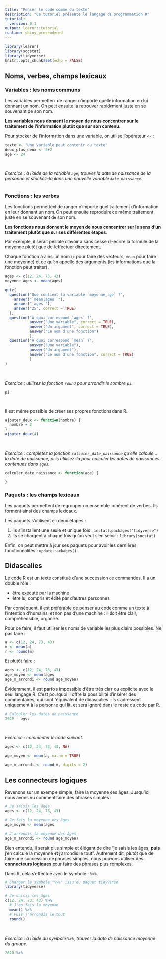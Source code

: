 ```yaml
---
title: "Penser le code comme du texte"
description: "Ce tutoriel présente le langage de programmation R"
tutorial:
  version: 0.1
output: learnr::tutorial
runtime: shiny_prerendered
---
```


```r
library(learnr)
library(socstat)
library(tidyverse)
knitr::opts_chunk$set(echo = FALSE)
```

## Noms, verbes, champs lexicaux

### Variables : les noms communs

Les variables permettent de ranger n'importe quelle information en lui donnant un nom. On peut ensuite la retrouver rapidement juste en se souvenant de son nom.

**Les variables nous donnent le moyen de nous concentrer sur le traitement de l'information plutôt que sur son contenu**.

Pour stocker de l'information dans une variable, on utilise l'opérateur `<-` :

```r
texte <- "Une variable peut contenir du texte"
deux_plus_deux <- 2+2
age <- 24
```

<br>

*Exercice : à l'aide de la variable `age`, trouver la date de naissance de la personne et stockez-la dans une nouvelle variable `date_naissance`.*

```r

```

### Fonctions : les verbes

Les fonctions permettent de ranger n'importe quel traitement d'information en leur donnant un nom. On peut ensuite reproduire ce même traitement juste en se souvenant de son nom.

**Les fonctions nous donnent le moyen de nous concentrer sur le sens d'un traitement plutôt que sur ses différentes étapes**.

Par exemple, il serait pénible d'avoir à sans cesse ré-écrire la formule de la moyenne plutôt que de l'effectuer directement.

Chaque fonction a ainsi un nom (`c` pour faire des vecteurs, `mean` pour faire une moyenne) et ce qu'on appelle des arguments (les informations que la fonction peut traiter).

```r
ages <- c(12, 24, 73, 43)
moyenne_ages <- mean(ages)
```

```r
quiz(
  question("Que contient la variable `moyenne_age` ?",
    answer("`mean(ages)`"),
    answer("`ages`"),
    answer("25", correct = TRUE)
  ),
  question("À quoi correspond `ages` ?",
           answer("Une variable", correct = TRUE),
           answer("Un argument", correct = TRUE),
           answer("Le nom d'une fonction")
           ),
  question("À quoi correspond `mean` ?",
           answer("Une variable"),
           answer("Un argument"),
           answer("Le nom d'une fonction", correct = TRUE)
           )
)
```
<br>

*Exercice : utilisez la fonction `round` pour arrondir le nombre `pi`.*

```r
pi
```

<br>

Il est même possible de créer ses propres fonctions dans R.

```r
ajouter_deux <- function(nombre) {
  nombre + 2
}
ajouter_deux(4)
```

<br>

*Exercice : complétez la fonction `calculer_date_naissance` qu'elle calcule... la date de naissance, puis utilisez-la pour calculer les dates de naissances contenues dans `ages`.*


```r
calculer_date_naissance <- function(age) {
  
}
```

### Paquets : les champs lexicaux

Les paquets permettent de regrouper un ensemble cohérent de verbes. Ils forment ainsi des champs lexicaux.

Les paquets s'utilisent en deux étapes :

1. Ils s'installent une seule et unique fois : `install.packages("tidyverse")`
2. Ils se chargent à chaque fois qu'on veut s'en servir : `library(socstat)`

Enfin, on peut mettre à jour ses paquets pour avoir les dernières fonctionnalités : `update.packages()`.

## Didascalies

Le code R est un texte constitué d'une succession de commandes. Il a un double rôle :

+ être exécuté par la machine
+ être lu, compris et édité par d'autres personnes

Par conséquent, il est préférable de penser au code comme un texte à l'intention d'humains, et non pas d'une machine : il doit être clair, compréhensible, organisé.

Pour ce faire, il faut utiliser les noms de variable les plus clairs possibles. Ne pas faire :

```r
a <- c(12, 24, 73, 43)
m <- mean(a)
r <- round(m)
```

Et plutôt faire :

```r
ages <- c(12, 24, 73, 43)
age_moyen <- mean(ages)
age_m_arrondi <- round(age_moyen)
```

Évidemment, il est parfois impossible d'être très clair ou explicite avec le seul langage R. C'est pourquoi il offre la possibilité d'insérer des commentaires, qui sont l'équivalent de didascalies : ils s'adressent uniquement à la personne qui lit, et sera ignoré dans le reste du code par R.

```r
# Calculer les dates de naissance
2020 - ages
```

<br>

*Exercice : commenter le code suivant.*

```r
ages <- c(12, 24, 73, 43, NA)

age_moyen <- mean(a, na.rm = TRUE)

age_m_arrondi <- round(m, digits = 2)
```

## Les connecteurs logiques

Revenons sur un exemple simple, faire la moyenne des âges. Jusqu'ici, nous avons vu comment faire des phrases simples :

```r
# Je saisis les âges
ages <- c(12, 24, 73, 43)

# Je fais la moyenne des âges
age_moyen <- mean(ages)

# J'arrondis la moyenne des âges
age_m_arrondi <- round(age_moyen)
```

Bien entendu, il serait plus simple et élégant de dire "je saisis les âges, **puis** j'en calcule la moyenne **et** j'arrondis le tout". Autrement dit, plutôt que de faire une succession de phrases simples, nous pouvons utiliser des **connecteurs logiques** pour faire des phrases plus complexes.

Dans R, cela s'effectue avec le symbole : `%>%`.

```r
# Charger le symbole "%>%" issu du paquet tidyverse
library(tidyverse)

# Je saisis les âges
c(12, 24, 73, 43) %>%
  # J'en fais la moyenne
  mean() %>%
  # Puis j'arrondis le tout
  round()
```

<br>

*Exercice : à l'aide du symbole `%>%`, trouver la date de naissance moyenne du groupe.*

```r
2020 %>%
```
